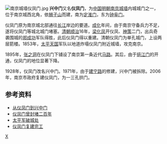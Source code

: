 [[File:南京城墙仪凤门.jpg|thumb]]
'''兴中门'''又名'''仪凤门'''，为[[中国|中国]][[明朝|明朝]][[南京城墙|南京城墙]]内城城门之一，位于南京城西北角，依[[狮子山_(南京)|狮子山]]而建，南为[[定淮门|定淮门]]，东为[[钟阜门|钟阜门]]。

仪凤门原为南京城北部通往[[长江|长江]]岸边的要道。[[成化|成化]]年间，由于南京守备兵力不足，遂将仪凤门等城北城门堵塞。[[清朝|清朝]][[顺治|顺治]]16年，[[梁化凤|梁化凤]]开仪凤、[[神策门|神策]]二门，出兵奇袭围城的[[郑成功|郑成功]]军队得胜，此后仪凤门得以重建。清朝仪凤门为单孔城门，上设两层箭楼。1853年，[[太平天国|太平天国]]军队以地道炸塌仪凤门附近城墙，攻克南京。

1895年，[[张之洞|张之洞]]在仪凤门下铺设了南京第一条近代[[马路|马路]]。其后，由于[[挹江门|挹江门]]的开通，仪凤门的地位显著下降。

1928年，仪凤门改名兴中门。1971年，由于[[建宁路|建宁路]]的修建，兴中门被拆除。2006年，南京市政府复建仪凤门，为一三孔拱门。

==参考资料==
*[https://web.archive.org/web/20081007124324/http://culture.longhoo.net/special/walls/huashuo/userobject1ai294209.html 从仪凤门到兴中门]
*[https://web.archive.org/web/20070703021909/http://culture.longhoo.net/special/walls/huashuo/userobject1ai294208.html 仪凤门曾封堵二百年]
*[https://web.archive.org/web/20081012035634/http://culture.longhoo.net/special/walls/huashuo/userobject1ai294210.html 太平军破城处]
*[http://cbj.nj.gov.cn/cps/site/njtw/njxw-mb_a2005120147771.htm 仪凤门复建完工]{{dead link|date=2017年11月 |bot=InternetArchiveBot |fix-attempted=yes }}
{{commonscat|Xingzhong Gate}}
{{南京城门}}
{{阅江楼风景区}}

[[Category:南京城门|X]]